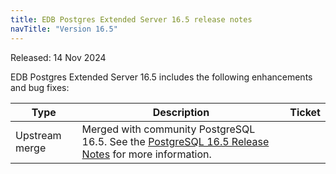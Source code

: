 ```yaml
---
title: EDB Postgres Extended Server 16.5 release notes
navTitle: "Version 16.5"
---
```


Released: 14 Nov 2024

EDB Postgres Extended Server 16.5 includes the following enhancements and bug fixes:

| Type           | Description                                                                                                                                                | Ticket  |
|----------------|------------------------------------------------------------------------------------------------------------------------------------------------------------|---------|
| Upstream merge | Merged with community PostgreSQL 16.5. See the [PostgreSQL 16.5 Release Notes](https://www.postgresql.org/docs/16/release-16-5.html) for more information. |         |



